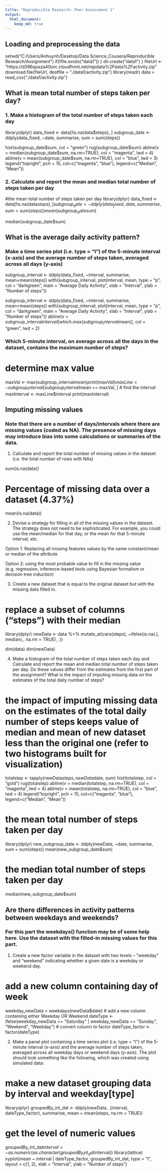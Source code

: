 ```yaml
---
title: "Reproducible Research: Peer Assessment 1"
output: 
  html_document:
    keep_md: true
---
```



## Loading and preprocessing the data

setwd("C:/Users/Anhuynh/Desktop/Data Science_Cousera/Reproducible Research/Assignment")
if(!file.exists("data1")) {
        dir.create("data1")
}
fileUrl <- "https://d396qusza40orc.cloudfront.net/repdata%2Fdata%2Factivity.zip"
download.file(fileUrl, destfile = "./data1/activity.zip")
library(readr)
data = read_csv("./data1/activity.zip")


## What is mean total number of steps taken per day?

### 1. Make a histogram of the total number of steps taken each day
library(dplyr)
data_fixed <- data[!is.na(data$steps), ]
subgroup_date <- ddply(data_fixed, ~date, summarise, sum = sum(steps))

hist(subgroup_date$sum, col = "green")
rug(subgroup_date$sum)
abline(v = median(subgroup_date$sum, na.rm=TRUE), col = "magenta", lwd = 4)
abline(v = mean(subgroup_date$sum, na.rm=TRUE), col = "blue", lwd = 3)
legend("topright", pch = 15, col=c("magenta", "blue"), legend=c("Median", "Mean"))

### 2. Calculate and report the mean and median total number of steps taken per day

#the mean total number of steps taken per day
library(dplyr)
data_fixed <- data[!is.na(data$steps), ]
subgroup_date <- ddply(data_fixed, ~date, summarise, sum = sum(steps))
mean(subgroup_date$sum)

median(subgroup_date$sum)

## What is the average daily activity pattern?

### Make a time series plot (i.e. type = "l") of the 5-minute interval (x-axis) and the average number of steps taken, averaged across all days (y-axis)
subgroup_interval <- ddply(data_fixed, ~interval, summarise, mean=mean(steps))
with(subgroup_interval, plot(interval, mean, type = "p", col = "darkgreen", main = "Average Daily Activity", xlab = "Interval", ylab = "Number of steps"))


subgroup_interval <- ddply(data_fixed, ~interval, summarise, mean=mean(steps))
with(subgroup_interval, plot(interval, mean, type = "p", col = "darkgreen", main = "Average Daily Activity", xlab = "Interval", ylab = "Number of steps"))
abline(v = subgroup_interval$interval[which.max(subgroup_interval$mean)], col = "green", lwd = 2)

### Which 5-minute interval, on average across all the days in the dataset, contains the maximum number of steps?
# determine max value
maxVal <- max(subgroup_interval$mean)
print(maxVal)
maxLine <- subgroup_interval[subgroup_interval$mean == maxVal, ]
# find the interval
maxInterval <- maxLine$interval
print(maxInterval)

## Imputing missing values

### Note that there are a number of days/intervals where there are missing values (coded as NA). The presence of missing days may introduce bias into some calculations or summaries of the data.

1. Calculate and report the total number of missing values in the dataset (i.e. the total number of rows with NAs)

sum(is.na(data))

# Percentage of missing data over a dataset (4.37%)
mean(is.na(data))

2. Devise a strategy for filling in all of the missing values in the dataset. The strategy does not need to be sophisticated. For example, you could use the mean/median for that day, or the mean for that 5-minute interval, etc.

Option 1: Replacing all missing features values by the same constant/mean or median of the attribute

Option 2: using the most probable value to fill in the missing value (e.g. regression, inference-based tools using Bayesian formalism or decision tree induction)

3. Create a new dataset that is equal to the original dataset but with the missing data filled in.

# replace a subset of columns ("steps") with their median

library(dplyr)
newData <- data %>% 
    mutate_at(vars(steps), ~ifelse(is.na(.), median(., na.rm = TRUE), .))

dim(data)
dim(newData)

4. Make a histogram of the total number of steps taken each day and Calculate and report the mean and median total number of steps taken per day. Do these values differ from the estimates from the first part of the assignment? What is the impact of imputing missing data on the estimates of the total daily number of steps?

# the impact of imputing missing data on the estimates of the total daily number of steps keeps value of median and mean of new dataset less than the original one (refer to two histograms built for visualization)
totalstep <- tapply(newData$steps, newData$date, sum)
hist(totalstep, col = "gold")
rug(totalstep)
abline(v = median(totalstep, na.rm=TRUE), col = "magenta", lwd = 4)
abline(v = mean(totalstep, na.rm=TRUE), col = "blue", lwd = 4)
legend("topright", pch = 15, col=c("magenta", "blue"), legend=c("Median", "Mean"))

# the mean total number of steps taken per day
library(dplyr)
new_subgroup_date <- ddply(newData, ~date, summarise, sum = sum(steps))
mean(new_subgroup_date$sum)

# the median total number of steps taken per day
median(new_subgroup_date$sum)

## Are there differences in activity patterns between weekdays and weekends?

### For this part the weekdays() function may be of some help here. Use the dataset with the filled-in missing values for this part.

1. Create a new factor variable in the dataset with two levels -- "weekday" and "weekend" indicating whether a given date is a weekday or weekend day.

# add a new column containing day of week
weekday_newData = weekdays(newData$date)
# add a new column containing either Weekday OR Weekend
dateType <- ifelse(weekday_newData == "Saturday" | weekday_newData == 
    "Sunday", "Weekend", "Weekday")
# convert column to factor
dateType_factor <- factor(dateType)

2. Make a panel plot containing a time series plot (i.e. type = "l") of the 5-minute interval (x-axis) and the average number of steps taken, averaged across all weekday days or weekend days (y-axis). The plot should look something like the following, which was created using simulated data:

# make a new dataset grouping data by interval and weekday[type]
library(plyr)
groupedBy_int_dat <- ddply(newData, .(interval, dateType_factor), summarise, 
    mean = mean(steps, na.rm = TRUE))

# get the level of numeric values
groupedBy_int_dat$interval <- as.numeric(as.character(groupedBy_int_dat$interval))
library(lattice)
xyplot(mean ~ interval | dateType_factor, groupedBy_int_dat, type = "l", 
    layout = c(1, 2), xlab = "Interval", ylab = "Number of steps")
